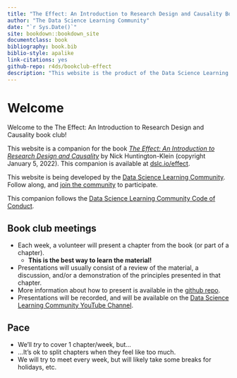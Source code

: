 ```yaml
--- 
title: "The Effect: An Introduction to Research Design and Causality Book Club"
author: "The Data Science Learning Community"
date: "`r Sys.Date()`"
site: bookdown::bookdown_site
documentclass: book
bibliography: book.bib
biblio-style: apalike
link-citations: yes
github-repo: r4ds/bookclub-effect
description: "This website is the product of the Data Science Learning Community's The Effect: An Introduction to Research Design and Causality Book Club."
---
```


# Welcome {-}

Welcome to the The Effect: An Introduction to Research Design and Causality book club! 

This website is a companion for the book [_The Effect: An Introduction to Research Design and Causality_](https://theeffectbook.net/index.html) by Nick Huntington-Klein (copyright January 5, 2022).
This companion is available at [dslc.io/effect](https://dslc.io/effect).

This website is being developed by the [Data Science Learning Community](https://dslc.io). Follow along, and [join the community](https://dslc.io/join) to participate.

This companion follows the [Data Science Learning Community Code of Conduct](https://dslc.io/code_of_conduct.html).

## Book club meetings {-}

- Each week, a volunteer will present a chapter from the book (or part of a chapter).
  - **This is the best way to learn the material!**
- Presentations will usually consist of a review of the material, a discussion, and/or a demonstration of the principles presented in that chapter.
- More information about how to present is available in the [github repo](https://github.com/r4ds/bookclub-effect).
- Presentations will be recorded, and will be available on the [Data Science Learning Community YouTube Channel](https://dslc.io/youtube).

## Pace {-}

- We'll _try_ to cover 1 chapter/week, but...
- ...It's ok to split chapters when they feel like too much.
- We will try to meet every week, but will likely take some breaks for holidays, etc.
